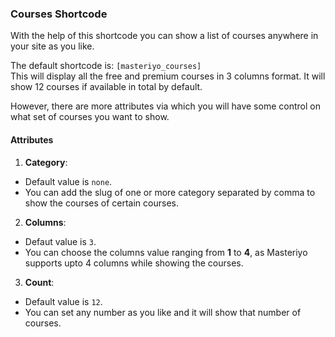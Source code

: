 
### Courses Shortcode
With the help of this shortcode you can show a list of courses anywhere in your site as you like. 

The default shortcode is: `[masteriyo_courses]`
<br/>This will display all the free and premium courses in 3 columns format.
It will show 12 courses if available in total by default. 

However, there are more attributes via which you will have some control on what set of courses you want to show.

#### Attributes
1. **Category**: 
  * Default value is `none`. 
  * You can add the slug of one or more category separated by comma to show the courses of certain courses.
2. **Columns**: 
  * Defaut value is `3`.
  * You can choose the columns value ranging from **1** to **4**, as Masteriyo supports upto 4 columns while showing the courses.
3. **Count**: 
  * Default value is `12`.
  * You can set any number as you like and it will show that number of courses.
